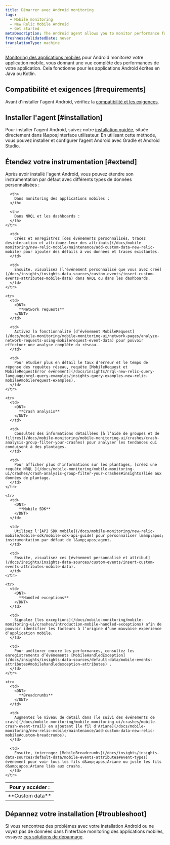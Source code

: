 ```yaml
---
title: Démarrer avec Android monitoring
tags:
  - Mobile monitoring
  - New Relic Mobile Android
  - Get started
metaDescription: The Android agent allows you to monitor performance for Android apps written using Java or Kotlin.
freshnessValidatedDate: never
translationType: machine
---
```


[Monitoring des applications mobiles](/docs/mobile-monitoring/new-relic-mobile/getting-started/introduction-new-relic-mobile) pour Android monitorez votre application mobile, vous donnant une vue complète des performances de votre application. Cela fonctionne pour les applications Android écrites en Java ou Kotlin.

## Compatibilité et exigences [#requirements]

Avant d'installer l'agent Android, vérifiez la [compatibilité et les exigences](/docs/mobile-monitoring/new-relic-mobile-android/get-started/new-relic-android-compatibility-requirements/).

## Installer l'agent [#installation]

Pour installer l'agent Android, suivez notre [installation guidée](https://onenr.io/02R5GVpaxQb), située directement dans l&amp;apos;interface utilisateur. En utilisant cette méthode, vous pouvez installer et configurer l’agent Android avec Gradle et Android Studio.

## Étendez votre instrumentation [#extend]

Après avoir installé l'agent Android, vous pouvez étendre son instrumentation par défaut avec différents types de données personnalisées :

<table>
  <thead>
    <tr>
      <th style={{ width: "150px" }}>
        Pour y accéder :
      </th>

      <th>
        Dans monitoring des applications mobiles :
      </th>

      <th>
        Dans NRQL et les dashboards :
      </th>
    </tr>
  </thead>

  <tbody>
    <tr>
      <td>
        <DNT>
          **Custom data**
        </DNT>
      </td>

      <td>
        Créez et enregistrez [des événements personnalisés, tracez desinteraction et attribuez-leur des attributs](/docs/mobile-monitoring/new-relic-mobile/maintenance/add-custom-data-new-relic-mobile) pour ajouter des détails à vos données et traces existantes.
      </td>

      <td>
        Ensuite, visualisez [l'événement personnalisé que vous avez créé](/docs/insights/insights-data-sources/custom-events/insert-custom-events-attributes-mobile-data) dans NRQL ou dans les dashboards.
      </td>
    </tr>

    <tr>
      <td>
        <DNT>
          **Network requests**
        </DNT>
      </td>

      <td>
        Activez la fonctionnalité [d’événement MobileRequest](/docs/mobile-monitoring/mobile-monitoring-ui/network-pages/analyze-network-requests-using-mobilerequest-event-data) pour pouvoir effectuer une analyse complète du réseau.
      </td>

      <td>
        Pour étudier plus en détail le taux d'erreur et le temps de réponse des requêtes réseau, requête [MobileRequest et MobileRequestError événement](/docs/insights/nrql-new-relic-query-language/nrql-query-examples/insights-query-examples-new-relic-mobile#mobilerequest-examples).
      </td>
    </tr>

    <tr>
      <td>
        <DNT>
          **Crash analysis**
        </DNT>
      </td>

      <td>
        Consultez des informations détaillées [à l’aide de groupes et de filtres](/docs/mobile-monitoring/mobile-monitoring-ui/crashes/crash-analysis-group-filter-your-crashes) pour analyser les tendances qui conduisent à des plantages.
      </td>

      <td>
        Pour afficher plus d'informations sur les plantages, [créez une requête NRQL ](/docs/mobile-monitoring/mobile-monitoring-ui/crashes/crash-analysis-group-filter-your-crashes#insights)liée aux données de plantage.
      </td>
    </tr>

    <tr>
      <td>
        <DNT>
          **Mobile SDK**
        </DNT>
      </td>

      <td>
        Utilisez l'[API SDK mobile](/docs/mobile-monitoring/new-relic-mobile/mobile-sdk/mobile-sdk-api-guide) pour personnaliser l&amp;apos; instrumentation par défaut de l&amp;apos;agent.
      </td>

      <td>
        Ensuite, visualisez ces [événement personnalisé et attribut](/docs/insights/insights-data-sources/custom-events/insert-custom-events-attributes-mobile-data).
      </td>
    </tr>

    <tr>
      <td>
        <DNT>
          **Handled exceptions**
        </DNT>
      </td>

      <td>
        Signalez [les exceptions](/docs/mobile-monitoring/mobile-monitoring-ui/crashes/introduction-mobile-handled-exceptions) afin de pouvoir identifier les facteurs à l’origine d’une mauvaise expérience d’application mobile.
      </td>

      <td>
        Pour améliorer encore les performances, consultez les enregistrements d’événements [MobileHandledException](/docs/insights/insights-data-sources/default-data/mobile-events-attributes#mobilehandledexception-attributes) .
      </td>
    </tr>

    <tr>
      <td>
        <DNT>
          **Breadcrumbs**
        </DNT>
      </td>

      <td>
        Augmentez le niveau de détail dans [le suivi des événements de crash](/docs/mobile-monitoring/mobile-monitoring-ui/crashes/mobile-crash-event-trail) en ajoutant [le fil d'Ariane](/docs/mobile-monitoring/new-relic-mobile/maintenance/add-custom-data-new-relic-mobile#custom-breadcrumbs).
      </td>

      <td>
        Ensuite, interrogez [MobileBreadcrumbs](/docs/insights/insights-data-sources/default-data/mobile-events-attributes#event-types) événement pour voir tous les fils d&amp;apos;Ariane ou juste les fils d&amp;apos;Ariane liés aux crashs.
      </td>
    </tr>
  </tbody>
</table>

## Dépannez votre installation [#troubleshoot]

Si vous rencontrez des problèmes avec votre installation Android ou ne voyez pas de données dans l'interface monitoring des applications mobiles, essayez [ces solutions de dépannage](/docs/mobile-monitoring/new-relic-mobile-android/troubleshoot/no-data-appears-android).